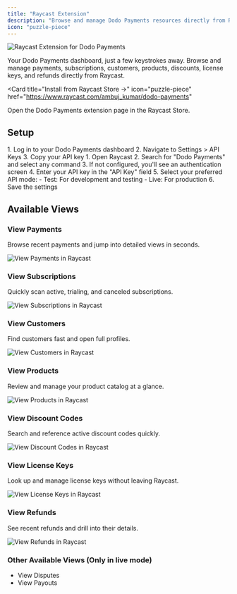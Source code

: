 ```yaml
---
title: "Raycast Extension"
description: "Browse and manage Dodo Payments resources directly from Raycast."
icon: "puzzle-piece"
---
```


<Frame>
  <img
    src="/images/integrations/raycast/dodo-payments-commands.png"
    alt="Raycast Extension for Dodo Payments"
  />
</Frame>

Your Dodo Payments dashboard, just a few keystrokes away. Browse and manage payments, subscriptions, customers, products, discounts, license keys, and refunds directly from Raycast.

<Card
  title="Install from Raycast Store →"
  icon="puzzle-piece"
  href="https://www.raycast.com/ambuj_kumar/dodo-payments"
>
  Open the Dodo Payments extension page in the Raycast Store.
</Card>

## Setup

<Steps>
<Step title="Get your API Key">
1. Log in to your Dodo Payments dashboard
2. Navigate to Settings > API Keys
3. Copy your API key
</Step>

<Step title="Configure the Extension">
1. Open Raycast
2. Search for "Dodo Payments" and select any command
3. If not configured, you'll see an authentication screen
4. Enter your API key in the "API Key" field
5. Select your preferred API mode:
   - Test: For development and testing
   - Live: For production
6. Save the settings
</Step>
</Steps>

## Available Views

### View Payments

Browse recent payments and jump into detailed views in seconds.

<Frame>
  <img
    src="/images/integrations/raycast/view-payments.png"
    alt="View Payments in Raycast"
  />
</Frame>

### View Subscriptions

Quickly scan active, trialing, and canceled subscriptions.

<Frame>
  <img
    src="/images/integrations/raycast/view-subscriptions.png"
    alt="View Subscriptions in Raycast"
  />
</Frame>

### View Customers

Find customers fast and open full profiles.

<Frame>
  <img
    src="/images/integrations/raycast/view-customers.png"
    alt="View Customers in Raycast"
  />
</Frame>

### View Products

Review and manage your product catalog at a glance.

<Frame>
  <img
    src="/images/integrations/raycast/view-products.png"
    alt="View Products in Raycast"
  />
</Frame>

### View Discount Codes

Search and reference active discount codes quickly.

<Frame>
  <img
    src="/images/integrations/raycast/view-discount-codes.png"
    alt="View Discount Codes in Raycast"
  />
</Frame>

### View License Keys

Look up and manage license keys without leaving Raycast.

<Frame>
  <img
    src="/images/integrations/raycast/view-license-keys.png"
    alt="View License Keys in Raycast"
  />
</Frame>

### View Refunds

See recent refunds and drill into their details.

<Frame>
  <img
    src="/images/integrations/raycast/view-refunds.png"
    alt="View Refunds in Raycast"
  />
</Frame>

### Other Available Views (Only in live mode)

- View Disputes
- View Payouts
